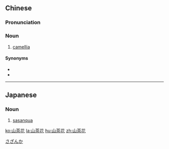 ==Chinese==
{{zh-forms|type=21}}

===Pronunciation===
{{zh-pron
|m=shāncháhuā
|c=saan1 caa4 faa1
|cat=n
}}

===Noun===
{{zh-noun}}

# [[camellia]]

{{zh-cat|Flowers}}

====Synonyms====
* {{zh-l|茶花}}
* {{zh-l|山茶}}

----

==Japanese==
{{wikipedia|lang=ja}}
{{ja-kanjitab}}

===Noun===
{{ja-noun|さざんか|サザンカ}} {{ja-altread|hira=さんざか}} {{ja-altread|hira=さんさか}} {{ja-altread|hira=さんちゃか}}

# [[sasanqua]]

[[Category:ja:Flowers|さざんか]]

[[ko:山茶花]]
[[la:山茶花]]
[[hu:山茶花]]
[[zh:山茶花]]